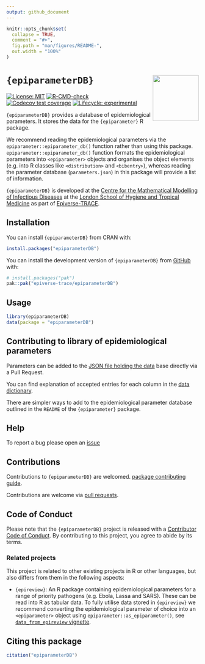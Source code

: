 ```yaml
---
output: github_document
---
```


<!-- README.md is generated from README.Rmd. Please edit that file. -->
<!-- The code to render this README is stored in .github/workflows/render-readme.yaml -->
<!-- Variables marked with double curly braces will be transformed beforehand: -->
<!-- `packagename` is extracted from the DESCRIPTION file -->
<!-- `gh_repo` is extracted via a special environment variable in GitHub Actions -->


```r
knitr::opts_chunk$set(
  collapse = TRUE,
  comment = "#>",
  fig.path = "man/figures/README-",
  out.width = "100%"
)
```

# `{epiparameterDB}` <img src="man/figures/logo.svg" align="right" width="120" alt="" />

<!-- badges: start -->
[![License: MIT](https://img.shields.io/badge/License-MIT-yellow.svg)](https://opensource.org/license/mit)
[![R-CMD-check](https://github.com/epiverse-trace/epiparameterDB/actions/workflows/R-CMD-check.yaml/badge.svg)](https://github.com/epiverse-trace/epiparameterDB/actions/workflows/R-CMD-check.yaml)
[![Codecov test coverage](https://codecov.io/gh/epiverse-trace/epiparameterDB/branch/main/graph/badge.svg)](https://app.codecov.io/gh/epiverse-trace/epiparameterDB?branch=main)
[![Lifecycle: experimental](https://img.shields.io/badge/lifecycle-experimental-orange.svg)](https://lifecycle.r-lib.org/articles/stages.html#experimental)
<!-- badges: end -->

`{epiparameterDB}` provides a database of epidemiological parameters. It stores the data for the `{epiparameter}` R package. 

We recommend reading the epidemiological parameters via the `epiparameter::epiparameter_db()` function rather than
using this package. `epiparameter::epiparameter_db()` function formats the epidemiological parameters into `<epiparameter>` objects and organises the object elements (e.g. into R classes like `<distribution>` and `<bibentry>`), whereas reading the parameter database (`parameters.json`) in this package will provide a list of information.

`{epiparameterDB}` is developed at the [Centre for the Mathematical Modelling of Infectious Diseases](https://www.lshtm.ac.uk/research/centres/centre-mathematical-modelling-infectious-diseases) at the [London School of Hygiene and Tropical Medicine](https://www.lshtm.ac.uk/) as part of [Epiverse-TRACE](https://data.org/initiatives/epiverse/).

## Installation

You can install `{epiparameterDB}` from CRAN with:

``` r
install.packages("epiparameterDB")
```

You can install the development version of `{epiparameterDB}` from
[GitHub](https://github.com/) with:

``` r
# install.packages("pak")
pak::pak("epiverse-trace/epiparameterDB")
```

## Usage

```r
library(epiparameterDB)
data(package = "epiparameterDB")
```

## Contributing to library of epidemiological parameters

Parameters can be added to the [JSON file holding the data](https://github.com/epiverse-trace/epiparameter/blob/main/inst/extdata/parameters.json) base directly via a Pull Request.

You can find explanation of accepted entries for each column in the [data dictionary](https://github.com/epiverse-trace/epiparameterDB/blob/main/inst/extdata/data_dictionary.json).

There are simpler ways to add to the epidemiological parameter database outlined in the `README` of the `{epiparameter}` package.

## Help 

To report a bug please open an [issue](https://github.com/epiverse-trace/epiparameterDB/issues/new/choose)

## Contributions

Contributions to `{epiparameterDB}` are welcomed. [package contributing guide](https://github.com/epiverse-trace/.github/blob/main/CONTRIBUTING.md).

Contributions are welcome via [pull requests](https://github.com/epiverse-trace/epiparameterDB/pulls).

## Code of Conduct

Please note that the `{epiparameterDB}` project is released with a [Contributor Code of Conduct](https://github.com/epiverse-trace/.github/blob/main/CODE_OF_CONDUCT.md). By contributing to this project, you agree to abide by its terms.

### Related projects

This project is related to other existing projects in R or other languages, but also differs from them in the following aspects:

- `{epireview}`: An R package containing epidemiological parameters for a range of priority pathogens (e.g. Ebola, Lassa and SARS). These can be read into R as tabular data. To fully utilise data stored in `{epireview}` we recommend converting the epidemiological parameter of choice into an `<epiparameter>` object using `epiparameter::as_epiparameter()`, see [`data_from_epireview` vignette](https://epiverse-trace.github.io/epiparameter/articles/data_from_epireview.html). 

## Citing this package

```r
citation("epiparameterDB")
```


